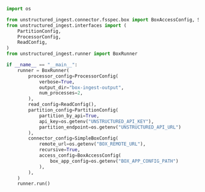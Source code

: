 ```python Python Ingest v1
import os

from unstructured_ingest.connector.fsspec.box import BoxAccessConfig, SimpleBoxConfig
from unstructured_ingest.interfaces import (
    PartitionConfig,
    ProcessorConfig,
    ReadConfig,
)
from unstructured_ingest.runner import BoxRunner

if __name__ == "__main__":
    runner = BoxRunner(
        processor_config=ProcessorConfig(
            verbose=True,
            output_dir="box-ingest-output",
            num_processes=2,
        ),
        read_config=ReadConfig(),
        partition_config=PartitionConfig(
            partition_by_api=True,
            api_key=os.getenv("UNSTRUCTURED_API_KEY"),
            partition_endpoint=os.getenv("UNSTRUCTURED_API_URL")
        ),
        connector_config=SimpleBoxConfig(
            remote_url=os.getenv("BOX_REMOTE_URL"),
            recursive=True,
            access_config=BoxAccessConfig(
                box_app_config=os.getenv("BOX_APP_CONFIG_PATH")
            ),
        ),
    )
    runner.run()
```
